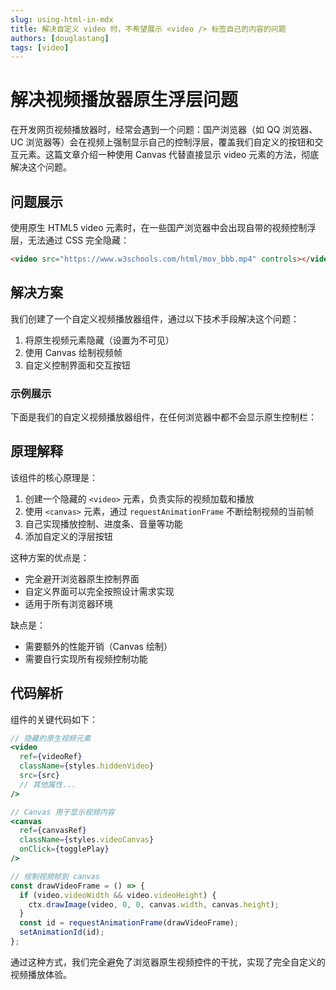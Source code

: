 ```yaml
---
slug: using-html-in-mdx
title: 解决自定义 video 时，不希望展示 <video /> 标签自己的内容的问题
authors: [douglastang]
tags: [video]
---
```



# 解决视频播放器原生浮层问题

在开发网页视频播放器时，经常会遇到一个问题：国产浏览器（如 QQ 浏览器、UC 浏览器等）会在视频上强制显示自己的控制浮层，覆盖我们自定义的按钮和交互元素。这篇文章介绍一种使用 Canvas 代替直接显示 video 元素的方法，彻底解决这个问题。

## 问题展示

使用原生 HTML5 video 元素时，在一些国产浏览器中会出现自带的视频控制浮层，无法通过 CSS 完全隐藏：

```html
<video src="https://www.w3schools.com/html/mov_bbb.mp4" controls></video>
```

## 解决方案

我们创建了一个自定义视频播放器组件，通过以下技术手段解决这个问题：

1. 将原生视频元素隐藏（设置为不可见）
2. 使用 Canvas 绘制视频帧
3. 自定义控制界面和交互按钮

### 示例展示

下面是我们的自定义视频播放器组件，在任何浏览器中都不会显示原生控制栏：

<CustomVideoPlayer 
  src="https://www.w3schools.com/html/mov_bbb.mp4"
  poster="https://www.w3schools.com/images/picture.jpg"
  muted={true}
/>

## 原理解释

该组件的核心原理是：

1. 创建一个隐藏的 `<video>` 元素，负责实际的视频加载和播放
2. 使用 `<canvas>` 元素，通过 `requestAnimationFrame` 不断绘制视频的当前帧
3. 自己实现播放控制、进度条、音量等功能
4. 添加自定义的浮层按钮

这种方案的优点是：

- 完全避开浏览器原生控制界面
- 自定义界面可以完全按照设计需求实现
- 适用于所有浏览器环境

缺点是：

- 需要额外的性能开销（Canvas 绘制）
- 需要自行实现所有视频控制功能

## 代码解析

组件的关键代码如下：

```jsx
// 隐藏的原生视频元素
<video
  ref={videoRef}
  className={styles.hiddenVideo}
  src={src}
  // 其他属性...
/>

// Canvas 用于显示视频内容
<canvas 
  ref={canvasRef} 
  className={styles.videoCanvas}
  onClick={togglePlay}
/>

// 绘制视频帧到 canvas
const drawVideoFrame = () => {
  if (video.videoWidth && video.videoHeight) {
    ctx.drawImage(video, 0, 0, canvas.width, canvas.height);
  }
  const id = requestAnimationFrame(drawVideoFrame);
  setAnimationId(id);
};
```

通过这种方式，我们完全避免了浏览器原生视频控件的干扰，实现了完全自定义的视频播放体验。
